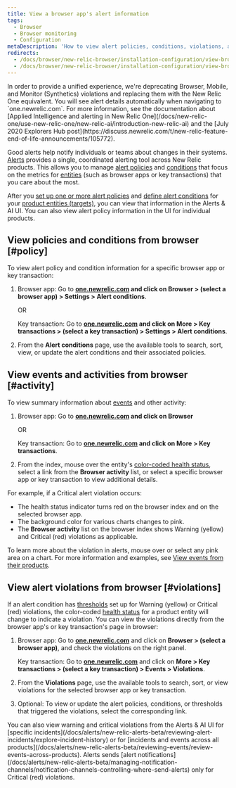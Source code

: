 ```yaml
---
title: View a browser app's alert information
tags:
  - Browser
  - Browser monitoring
  - Configuration
metaDescription: 'How to view alert policies, conditions, violations, and other activity and events directly the browser monitoring UI.'
redirects:
  - /docs/browser/new-relic-browser/installation-configuration/view-browser-apps-alert-policies-conditions
  - /docs/browser/new-relic-browser/installation-configuration/view-browser-apps-alert-information
---
```


<Callout variant="important">
  In order to provide a unified experience, we're deprecating Browser, Mobile, and Monitor (Synthetics) violations and replacing them with the New Relic One equivalent. You will see alert details automatically when navigating to `one.newrelic.com`. For more information, see the documentation about [Applied Intelligence and alerting in New Relic One](/docs/new-relic-one/use-new-relic-one/new-relic-ai/introduction-new-relic-ai) and the [July 2020 Explorers Hub post](https://discuss.newrelic.com/t/new-relic-feature-end-of-life-announcements/105772).
</Callout>

Good alerts help notify individuals or teams about changes in their systems. [Alerts](/docs/alerts/new-relic-alerts-beta/getting-started/new-relic-alerts) provides a single, coordinated alerting tool across New Relic products. This allows you to manage [alert policies](/docs/alerts/new-relic-alerts-beta/getting-started/alerts-glossary#alert-policy) and [conditions](/docs/alerts/new-relic-alerts-beta/getting-started/alerts-glossary#alert-condition) that focus on the metrics for [entities](/docs/alerts/new-relic-alerts-beta/getting-started/alerts-glossary#alert-entity) (such as browser apps or key transactions) that you care about the most.

After you [set up one or more alert policies](/docs/alerts/new-relic-alerts-beta/configuring-alert-policies/name-or-rename-alert-policy) and [define alert conditions](/docs/alerts/new-relic-alerts-beta/configuring-alert-policies/define-alert-conditions) for your [product entities (targets)](/docs/alerts/new-relic-alerts-beta/configuring-alert-policies/select-product-targets-alert-condition), you can view that information in the Alerts & AI UI. You can also view alert policy information in the UI for individual products.

## View policies and conditions from browser [#policy]

To view alert policy and condition information for a specific browser app or key transaction:

1. Browser app: Go to **[one.newrelic.com](https://one.newrelic.com/browser) and click on Browser > (select a browser app) > Settings > Alert conditions**.

   OR

   Key transaction: Go to **[one.newrelic.com](https://one.newrelic.com/browser) and click on More > Key transactions > (select a key transaction) > Settings > Alert conditions**.
2. From the **Alert conditions** page, use the available tools to search, sort, view, or update the alert conditions and their associated policies.

## View events and activities from browser [#activity]

To view summary information about [events](/docs/alerts/new-relic-alerts-beta/getting-started/alerts-glossary#event) and other activity:

1. Browser app: Go to **[one.newrelic.com](https://one.newrelic.com/browser) and click on Browser**

   OR

   Key transaction: Go to **[one.newrelic.com](https://one.newrelic.com/browser) and click on More > Key transactions**.
2. From the index, mouse over the entity's [color-coded health status](/docs/alerts/new-relic-alerts-beta/getting-started/alerts-glossary#health-status), select a link from the **Browser activity** list, or select a specific browser app or key transaction to view additional details.

For example, if a Critical alert violation occurs:

* The health status indicator turns red on the browser index and on the selected browser app.
* The background color for various charts changes to pink.
* The **Browser activity** list on the browser index shows Warning (yellow) and Critical (red) violations as applicable.

To learn more about the violation in alerts, mouse over or select any pink area on a chart. For more information and examples, see [View events from their products](/docs/alerts/new-relic-alerts-beta/reviewing-events/view-events-their-products).

## View alert violations from browser [#violations]

If an alert condition has [thresholds](/docs/alerts/new-relic-alerts-beta/getting-started/alerts-glossary#alert-threshold) set up for Warning (yellow) or Critical (red) violations, the color-coded [health status](/docs/alerts/new-relic-alerts-beta/getting-started/alerts-glossary#health-status) for a product entity will change to indicate a violation. You can view the violations directly from the browser app's or key transaction's page in browser:

1. Browser app: Go to **[one.newrelic.com](https://one.newrelic.com/browser)** and click on **Browser > (select a browser app)**, and check the violations on the right panel.

   Key transaction: Go to **[one.newrelic.com](https://one.newrelic.com/browser)** and click on **More > Key transactions > (select a key transaction) > Events > Violations**.
2. From the **Violations** page, use the available tools to search, sort, or view violations for the selected browser app or key transaction.
3. Optional: To view or update the alert policies, conditions, or thresholds that triggered the violations, select the corresponding link.

<Callout variant="tip">
  You can also view warning and critical violations from the Alerts & AI UI for [specific incidents](/docs/alerts/new-relic-alerts-beta/reviewing-alert-incidents/explore-incident-history) or for [incidents and events across all products](/docs/alerts/new-relic-alerts-beta/reviewing-events/review-events-across-products). Alerts sends [alert notifications](/docs/alerts/new-relic-alerts-beta/managing-notification-channels/notification-channels-controlling-where-send-alerts) only for Critical (red) violations.
</Callout>
